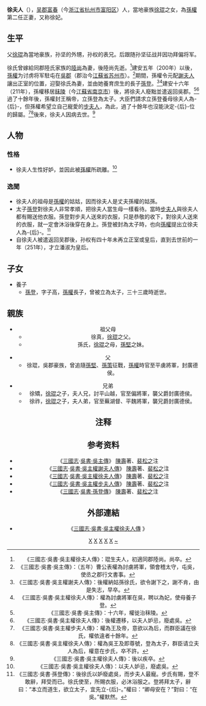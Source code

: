 {{主條目消歧義|關於夫弟[[孙翊|孙翊]]的徐夫人，請見「'''[[徐夫人_(孙翊)|徐夫人 (孙翊)]]'''」。關於[[秦朝|秦朝]]徐夫人，請見「'''[[徐夫人_(战国)|徐夫人 (战国)]]'''」。}}
{{東亞女性歷史人物
|名稱=徐夫人
|身份=
|姓名=徐氏
|位號=夫人（妃）
|出生年=生年不详
|出生地=[[吴郡|吴郡]][[富阳区|富春]]（今[[浙江省|浙江省]][[杭州市|杭州市]][[富阳区|富阳区]]）
|逝世年=卒年不详
|逝世地=[[吳郡|吳郡]]
|婚年=[[建安_(东汉)|建安]]年間（200－207年間）
|父親=[[徐琨|徐琨]]
|夫=[[孫權|孫權]]
|婚姻名份=繼室
|夫之父=[[孫堅|孫堅]]
|夫之母=[[孙破虏吴夫人|吳夫人]]
|夫之元配=[[谢夫人_(孙权)|謝夫人]] 
|夫之繼室=[[潘皇后_(孙权)|潘皇后]]
|夫之側室=[[步練師|步夫人]]<br/>[[大懿皇后|琅琊王夫人]]<br/>[[敬懷皇后|南阳王夫人]]<br/>[[袁夫人|袁夫人]]<br/>謝姬<br/>仲姬
|兄弟=兄：徐矯<br/>弟：徐祚
|養子=[[孫登|孫登]]
|其他親屬 =前夫：[[陸尚|陸尚]]（[[陸康|陸康]]孫）
|注釋=}}

'''徐夫人'''（{{bd|？||？||catIdx=X徐}}），[[吴郡|吴郡]][[富阳区|富春]]（今[[浙江省|浙江省]][[杭州市|杭州市]][[富阳区|富阳区]]）人，當地豪族[[徐琨_(東漢)|徐琨]]之女，為[[孫權|孫權]]第二任正妻，又称徐妃。

==生平==
父[[徐琨|徐琨]]為當地豪族，孙坚的外甥，孙权的表兄。后跟随孙坚征战并因功拜偏将军。

徐氏曾嫁給同郡陸氏家族的[[陸尚|陸尚]]為妻，後陸尚先逝。<ref>《三國志·吳書·吳主權徐夫人傳》：琨生夫人，初適同郡陸尚。尚卒。</ref>建安五年（200年）以後，[[孫權|孫權]]为讨虏将军駐屯在[[吴郡|吳郡]]（郡治今[[江蘇省|江蘇省]][[苏州市|苏州市]]）。<ref>《三國志·吳書·吳主傳》：（五年）曹公表權為討虜將軍，領會稽太守，屯吳，使丞之郡行文書事。</ref>期間，孫權令元配[[謝夫人_(孫權)|謝夫人]]讓出正室的位置，迎娶徐氏為妻，並由她養育庶生的長子[[孙登_(太子)|孫登]]。<ref>《三國志·吳書·吳主權謝夫人傳》：後權納姑孫徐氏，欲令謝下之，謝不肯，由是失志，早卒。</ref><ref>《三國志·吳書·吳主權徐夫人傳》：權為討虜將軍在吳，聘以為妃，使母養子登。</ref>建安十六年（211年），孫權移居[[南京市|秣陵]]（今[[江蘇省|江蘇省]][[南京市|南京市]]）後，將徐夫人廢黜並遣返回吳郡。<ref>《三國志·吳書·吳主傳》：十六年，權徙治秣陵。</ref><ref>《三國志·吳書·吳主權徐夫人傳》：後權遷移，以夫人妒忌，廢處吳。</ref>過了十餘年後，孫權封王稱帝，立孫登為太子。大臣們請求立孫登養母徐夫人為-{后}-，但孫權希望立自己寵愛的[[步練師|步夫人]]，為此，過了十餘年也沒能決定-{后}-位的歸屬。<ref>《三國志·吳書·吳主權步夫人傳》：權為王及帝，意欲以為后，而群臣議在徐氏，權依違者十餘年。</ref><ref>《三國志·吳書·吳主權徐夫人傳》：權為吳王及即尊號，登為太子，群臣请立夫人為后，權意在步氏，卒不許。</ref>後來，徐夫人因病去世。<ref>《三國志·吳書·吳主權徐夫人傳》：後以疾卒。</ref>

==人物==
===性格===
*徐夫人生性好妒，並因此被[[孫權|孫權]]所疏離。<ref>《三國志·吳書·吳主權徐夫人傳》：以夫人妒忌，廢處吳。</ref>
===逸聞===
*徐夫人的祖母是[[孫權|孫權]]的姑姑，因而徐夫人是丈夫孫權的姑孫。
*太子[[孙登_(太子)|孫登]]對徐夫人非常孝順，把徐夫人當生母一樣看待。當時[[步練師|步夫人]]與徐夫人都有賜送他衣服。孫登對步夫人送來的衣服，只是恭敬的收下，對徐夫人送來的衣服，就一定會沐浴後穿在身上。孫登被封為太子時，也向[[孫權|孫權]]提出立徐夫人為-{后}-。<ref>《三國志·吳書·孫登傳》：後徐氏以妒廢處吳，而步夫人最寵。步氏有賜，登不敢辭，拜受而已。徐氏使至，所賜衣服，必沐浴服之。登將拜太子，辭曰：“本立而道生，欲立太子，宜先立-{后}-。”權曰：“卿母安在？”對曰：“在吳。”權默然。 </ref>
*自徐夫人被遣返回吴郡後，孙权有四十年未再立正室或皇后，直到去世前的一年（251年），才立潘淑为皇后。

==子女==
*養子
**[[孙登_(太子)|孫登]]，字子高，[[孫權|孫權]]長子，曾被立為太子，三十三歲時逝世。

==親族==
{{Ahnentafel top|吳郡徐氏、會稽謝氏家系}}<center>
{{chart/start}}
{{chart| | | | | |,|-|-|-|.| | | |,|-|-|-|-|-|-|-|.| | | | | | | |}}
{{chart| | | | |Xj| |Xz| |Sj| |Uz|y|Ss| | | |Lk|Xj=[[謝煚|謝煚]]|Xz=[[謝貞|謝貞]]|Sj=[[孫堅|孫堅]]
|Uz=[[徐真|徐真]]|Ss=孫氏|Lk=[[陸康|陸康]]|boxstyle_Xj=background-color:#dfd;
|boxstyle_Xz=background-color:#dfd;|boxstyle_Uz=background-color:#ADD8E6;}}
{{chart| | | |,|-|^|-|.| | | | | |!| | | | | |!| | | | | | | |!| |}}
{{chart| | |Xc| |Xs| | | |Sq| | | |Uk| | | | | |Lo|Xc=[[謝承|謝承]]|Xs=[[謝夫人|謝夫人]]|Sq=[[孫權|孫權]]
|Uk=[[徐琨|徐琨]]|Lo=□|boxstyle_Xc=background-color:#dfd;
|boxstyle_Xs=background-color:#dfd;|boxstyle_Uk=background-color:#ADD8E6;}}
{{chart| |,|-|^|-|.| |:| | | | | |:| |,|-|-|-|+|-|-|-|.| | | |!| |}}
{{chart|Xc| |Xm|:| | | | | |:|Uj| |Us| |Uz| |Ls|Xc=[[謝崇|謝崇]]|Xm=[[謝勖|謝勖]]|Uj=[[徐矯|徐矯]]
|Uz=[[徐祚|徐祚]]|Us=徐夫人|Ls=[[陸尚|陸尚]]|boxstyle_Xc=background-color:#dfd;
|boxstyle_Xm=background-color:#dfd;|boxstyle_Uj=background-color:#ADD8E6;
|boxstyle_Us=background-color:#ADD8E6;|boxstyle_Uz=background-color:#ADD8E6;}}
{{chart| | | | | | | |L|~|~|~|~|~|A|~|~|~|~|~|A|P|P|P|P|P|P|P|Z| |}}
{{chart/end}} 
{{ahnentafel bottom}}

*祖父母
**徐真，[[徐琨|徐琨]]之父。
**孫氏，[[徐琨|徐琨]]之母，[[孫堅|孫堅]]之妹。

*父
**徐琨，吳郡豪族，曾追隨[[孫堅|孫堅]]、[[孫策|孫策]]征戰，[[孫權|孫權]]時官至平虜將軍，封廣德侯。

*兄弟
**徐矯，[[徐琨|徐琨]]之子，夫人兄，討平山越，官至偏將軍，襲父爵封廣德侯。
**徐祚，[[徐琨|徐琨]]之子，夫人弟，官至蕪湖督、平魏將軍，襲兄爵封廣德侯。

== 注释 ==
{{reflist|2}}

==参考资料==
* 《[[三國志|三國志]]·[[s:三國志/卷47|吳書·吳主傳]]》 [[陳壽|陳壽]]著、[[裴松之|裴松之]]注
* 《[[三國志|三國志]]·[[s:三國志/卷50|吳書·吳主權謝夫人傳]]》 [[陳壽|陳壽]]著、[[裴松之|裴松之]]注
* 《[[三國志|三國志]]·[[s:三國志/卷50|吳書·吳主權徐夫人傳]]》 [[陳壽|陳壽]]著、[[裴松之|裴松之]]注
* 《[[三國志|三國志]]·[[s:三國志/卷50|吳書·吳主權步夫人傳]]》 [[陳壽|陳壽]]著、[[裴松之|裴松之]]注
* 《[[三國志|三國志]]·[[s:三國志/卷59|吳書·孫登傳]]》 [[陳壽|陳壽]]著、[[裴松之|裴松之]]注

==外部連結==
*《[http://www.guoxue.com/shibu/24shi/sangzz/sgzz_050.htm 三國志·吳書·吳主權徐夫人傳] {{Wayback|url=http://www.guoxue.com/shibu/24shi/sangzz/sgzz_050.htm |date=20150302030628 }}》
{{三国皇后}}
{{三国志}}
[[Category:东吴皇帝嫡妻|X]]
[[Category:中国皇帝嫡妻未得封后者|X]]
[[Category:东汉女性人物|X]]
[[Category:三国志立传人物|X]]
[[Category:富阳人|X]]
[[Category:徐姓|~]]